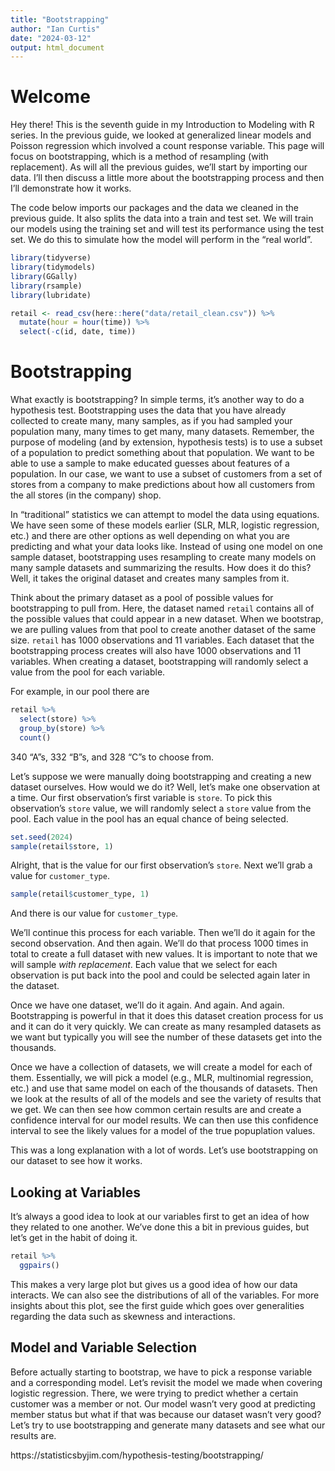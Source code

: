 ```yaml
---
title: "Bootstrapping"
author: "Ian Curtis"
date: "2024-03-12"
output: html_document
---
```


# Welcome

Hey there! This is the seventh guide in my Introduction to Modeling with R series. In the previous guide, we looked at generalized linear models and Poisson regression which involved a count response variable. This page will focus on bootstrapping, which is a method of resampling (with replacement). As will all the previous guides, we'll start by importing our data. I'll then discuss a little more about the bootstrapping process and then I'll demonstrate how it works.

The code below imports our packages and the data we cleaned in the previous guide. It also splits the data into a train and test set. We will train our models using the training set and will test its performance using the test set. We do this to simulate how the model will perform in the "real world".

```r
library(tidyverse)
library(tidymodels)
library(GGally)
library(rsample)
library(lubridate)

retail <- read_csv(here::here("data/retail_clean.csv")) %>% 
  mutate(hour = hour(time)) %>% 
  select(-c(id, date, time))
```

# Bootstrapping

What exactly is bootstrapping? In simple terms, it's another way to do a hypothesis test. Bootstrapping uses the data that you have already collected to create many, many samples, as if you had sampled your population many, many times to get many, many datasets. Remember, the purpose of modeling (and by extension, hypothesis tests) is to use a subset of a population to predict something about that population. We want to be able to use a sample to make educated guesses about features of a population. In our case, we want to use a subset of customers from a set of stores from a company to make predictions about how all customers from the all stores (in the company) shop.

In "traditional" statistics we can attempt to model the data using equations. We have seen some of these models earlier (SLR, MLR, logistic regression, etc.) and there are other options as well depending on what you are predicting and what your data looks like. Instead of using one model on one sample dataset, bootstrapping uses resampling to create many models on many sample datasets and summarizing the results. How does it do this? Well, it takes the original dataset and creates many samples from it. 

Think about the primary dataset as a pool of possible values for bootstrapping to pull from. Here, the dataset named `retail` contains all of the possible values that could appear in a new dataset. When we bootstrap, we are pulling values from that pool to create another dataset of the same size. `retail` has 1000 observations and 11 variables. Each dataset that the bootstrapping process creates will also have 1000 observations and 11 variables. When creating a dataset, bootstrapping will randomly select a value from the pool for each variable.

For example, in our pool there are 

```r
retail %>% 
  select(store) %>% 
  group_by(store) %>% 
  count()
```

340 "A"s, 332 "B"s, and 328 "C"s to choose from.

Let's suppose we were manually doing bootstrapping and creating a new dataset ourselves. How would we do it? Well, let's make one observation at a time. Our first observation's first variable is `store`. To pick this observation's `store` value, we will randomly select a `store` value from the pool. Each value in the pool has an equal chance of being selected.

```r
set.seed(2024)
sample(retail$store, 1)
```

Alright, that is the value for our first observation's `store`. Next we'll grab a value for `customer_type`.

```r
sample(retail$customer_type, 1)
```

And there is our value for `customer_type`. 

We'll continue this process for each variable. Then we'll do it again for the second observation. And then again. We'll do that process 1000 times in total to create a full dataset with new values. It is important to note that we will sample *with replacement*. Each value that we select for each observation is put back into the pool and could be selected again later in the dataset.

Once we have one dataset, we'll do it again. And again. And again. Bootstrapping is powerful in that it does this dataset creation process for us and it can do it very quickly. We can create as many resampled datasets as we want but typically you will see the number of these datasets get into the thousands.

Once we have a collection of datasets, we will create a model for each of them. Essentially, we will pick a model (e.g., MLR, multinomial regression, etc.) and use that same model on each of the thousands of datasets. Then we look at the results of all of the models and see the variety of results that we get. We can then see how common certain results are and create a confidence interval for our model results. We can then use this confidence interval to see the likely values for a model of the true popuplation values.

This was a long explanation with a lot of words. Let's use bootstrapping on our dataset to see how it works.

## Looking at Variables

It's always a good idea to look at our variables first to get an idea of how they related to one another. We've done this a bit in previous guides, but let's get in the habit of doing it.

```r
retail %>% 
  ggpairs()
```

This makes a very large plot but gives us a good idea of how our data interacts. We can also see the distributions of all of the variables. For more insights about this plot, see the first guide which goes over generalities regarding the data such as skewness and interactions.

## Model and Variable Selection

Before actually starting to bootstrap, we have to pick a response variable and a corresponding model. Let's revisit the model we made when covering logistic regression. There, we were trying to predict whether a certain customer was a member or not. Our model wasn't very good at predicting member status but what if that was because our dataset wasn't very good? Let's try to use bootstrapping and generate many datasets and see what our results are.




https://statisticsbyjim.com/hypothesis-testing/bootstrapping/



